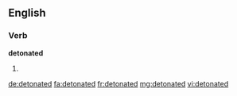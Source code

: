 ==English==

===Verb===
'''detonated'''

# {{en-past of|detonate}}

[[de:detonated]]
[[fa:detonated]]
[[fr:detonated]]
[[mg:detonated]]
[[vi:detonated]]